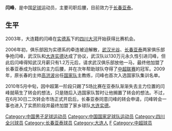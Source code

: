 {{BLP unsourced}}
{{Football player infobox
| playername = 闫峰
| fullname = 闫峰
| englishfullname = Yan Feng
| countryofbirth = {{CHN}}
| cityofbirth = [[辽宁|辽宁]][[大连|大连]]
| dateofbirth = {{birth date and age|1982|2|7}}
| height = {{height|m=1.73}}
| position = 中场
| currentclub = [[长春亚泰|长春亚泰]]
| clubnumber = 34
| youthyears = 
| youthclubs = [[大连实德|大连实德]]
| years = 2003-2005年<br/>2006-2010年<br/>2010-2012<br>2013<br>2013-
| clubs = [[四川冠城足球俱乐部|四川冠城]]<br/>[[长春亚泰|长春亚泰]]<br/>[[大连实德|大连实德]]<br>[[大连阿尔滨|大连阿尔滨]]<br>[[长春亚泰|长春亚泰]]
| caps(goals) = 64 (4)<br/>94 (3)<br/>57 (2)<br>{{0}}0 (0)<br>14 (0)
| nationalyears = 2009-
| nationalteam = {{fb|CHN}}
| nationalcaps(goals) = 3 (0)
| pcupdate = 4-11-2013
| ntupdate = 2-11-2011
|}}
'''闫峰'''{{BD|1982年|2月7日|||Y}}，是中国[[足球|足球]]运动员，主要司职后腰，目前效力于[[长春亚泰|长春亚泰]]。

==生平==
2003年，大连籍的闫峰在[[实德系|实德系]]下的[[四川冠城足球俱乐部|四川大河]]开始获得比赛机会。

2006年初，俱乐部因为实德系的牵连被迫解散，[[湖北武汉职业足球俱乐部|武汉光谷]]、[[长春亚泰|长春亚泰]]两家俱乐部争抢闫峰，武汉队和[[大连实德|大连实德]]达成了协议，武汉队以130万元永久性引进闫峰，但此后闫峰得知武汉月薪只有1.2万元后，请求武汉俱乐部放他一马，最终他加盟了长春亚泰成为球队的主力后腰，并在次年帮助球队夺得了[[中国足球超级联赛|中超联赛]]的冠军。2009年，原长春的主帅[[高洪波_(足球运动员)|高洪波]]出任[[中国国家足球队|国家队]]主教练，闫峰也首次入选国家队集训名单。

2010年5月中旬，因中超第一阶段只踢了5场比赛在亚泰队渐渐失去主力位置的闫峰就萌生了转会的想法，只是随后入选国家队暂时让他搁置了转会的想法。不过，在6月30日二次转会市场正式开启后，长春亚泰同意闫峰的转会申请，闫峰转会一事也进入了实质阶段并最终加盟了家乡球队[[大连实德|大连实德]]。

{{2009年长春亚泰名单}}
{{2010年中超分类名单长春}}
{{2010年中超分类名单大连}}
{{2011年中超分类名单大连}}
{{2012年中超分类名单大连实德}}
{{2013年中超分类名单长春}}
{{2014年中超分类名单长春}}
{{2015年中超分类名单长春}}
{{2016年中超分类名单长春}}
{{2017年中超分类名单长春}}
{{2018年中乙分类名单陕西}}

{{DEFAULTSORT:YAN Feng}}
[[Category:中国男子足球运动员|Category:中国男子足球运动员]]
[[Category:中国国家足球队运动员|Category:中国国家足球队运动员]]
[[Category:四川全兴球员|Category:四川全兴球员]]
[[Category:长春亚泰球员|Category:长春亚泰球员]]
[[Category:大连人|Category:大连人]]
[[Category:闫姓|F]]
[[Category:中超球员|Category:中超球员]]